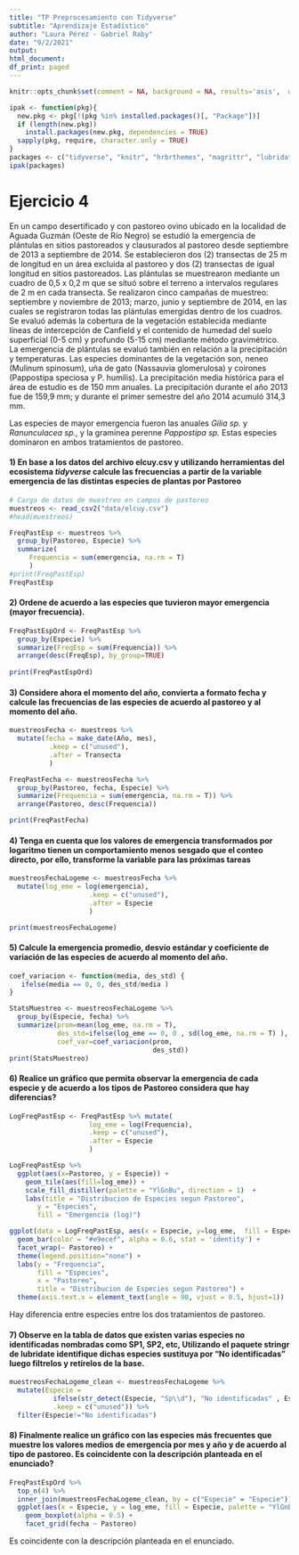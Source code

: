```yaml
---
title: "TP Preprocesamiento con Tidyverse"
subtitle: "Aprendizaje Estadístico"
author: "Laura Pérez - Gabriel Raby"
date: "9/2/2021"
output:
html_document:
df_print: paged
---
```

  


```r
knitr::opts_chunk$set(comment = NA, background = NA, results='asis',  warning = FALSE)

ipak <- function(pkg){
  new.pkg <- pkg[!(pkg %in% installed.packages()[, "Package"])]
  if (length(new.pkg)) 
    install.packages(new.pkg, dependencies = TRUE)
  sapply(pkg, require, character.only = TRUE)
}
packages <- c("tidyverse", "knitr", "hrbrthemes", "magrittr", "lubridate", "ggplot2", "stringr")
ipak(packages)
```
# Ejercicio 4

En un campo desertificado y con pastoreo ovino ubicado en la localidad de Aguada Guzmán (Oeste de Río Negro) se estudió la emergencia de plántulas en sitios pastoreados y clausurados al pastoreo desde septiembre de 2013 a septiembre de 2014. Se establecieron dos (2) transectas de 25 m de longitud en un área excluida al pastoreo y dos (2) transectas de igual longitud en sitios pastoreados. Las plántulas se muestrearon mediante un cuadro de 0,5 x 0,2 m que se situó sobre el terreno a intervalos regulares de 2 m en cada transecta. Se realizaron cinco campañas de muestreo: septiembre y noviembre de 2013; marzo, junio y septiembre de 2014, en las cuales se registraron todas las plántulas emergidas dentro de los cuadros. Se evaluó además la cobertura de la vegetación establecida mediante líneas de intercepción de Canfield y el contenido de humedad del suelo superficial (0-5 cm) y profundo (5-15 cm) mediante método gravimétrico. La emergencia de plántulas se evaluó también en relación a la precipitación y temperaturas. Las especies dominantes de la vegetación son, neneo (Mulinum spinosum), uña de gato (Nassauvia glomerulosa) y coirones (Pappostipa speciosa y P. humilis). La precipitación media histórica para el área de estudio es de 150 mm anuales. La precipitación durante el año 2013 fue de 159,9 mm; y durante el primer semestre del año 2014 acumuló 314,3 mm.

Las especies de mayor emergencia fueron las anuales *Gilia sp.* y *Ranunculacea sp.*, y la gramínea perenne *Pappostipa sp.* Estas especies dominaron en ambos tratamientos de pastoreo.

#### 1) En base a los datos del archivo **elcuy.csv** y utilizando herramientas del ecosistema *tidyverse* calcule las frecuencias a partir de la variable emergencia de las distintas especies de plantas por Pastoreo

```r
# Carga de datos de muestreo en campos de pastoreo
muestreos <- read_csv2("data/elcuy.csv")
#head(muestreos)

FreqPastEsp <- muestreos %>% 
  group_by(Pastoreo, Especie) %>% 
  summarize(
     Frequencia = sum(emergencia, na.rm = T)
     )
#print(FreqPastEsp)
FreqPastEsp
```

#### 2) Ordene de acuerdo a las especies que tuvieron mayor emergencia (mayor frecuencia).

```r

FreqPastEspOrd <- FreqPastEsp %>%
  group_by(Especie) %>% 
  summarize(FreqEsp = sum(Frequencia)) %>%
  arrange(desc(FreqEsp), by_group=TRUE)
  
print(FreqPastEspOrd)
```



#### 3) Considere ahora el momento del año, convierta a formato fecha y calcule las frecuencias de las especies de acuerdo al pastoreo y al momento del año.

```r
muestreosFecha <- muestreos %>% 
  mutate(fecha = make_date(Año, mes), 
          .keep = c("unused"), 
          .after = Transecta
          )

FreqPastFecha <- muestreosFecha %>% 
  group_by(Pastoreo, fecha, Especie) %>% 
  summarize(Frequencia = sum(emergencia, na.rm = T)) %>%
  arrange(Pastoreo, desc(Frequencia))

print(FreqPastFecha)
```


#### 4) Tenga en cuenta que los valores de emergencia transformados por logaritmo tienen un comportamiento menos sesgado que el conteo directo, por ello, transforme la variable para las próximas tareas

```r
muestreosFechaLogeme <- muestreosFecha %>% 
  mutate(log_eme = log(emergencia), 
                    .keep = c("unused"), 
                    .after = Especie
                    )

print(muestreosFechaLogeme)
```


#### 5) Calcule la emergencia promedio, desvío estándar y coeficiente de variación de las especies de acuerdo al momento del año.

```r
coef_variacion <- function(media, des_std) {
   ifelse(media == 0, 0, des_std/media )
}

StatsMuestreo <- muestreosFechaLogeme %>% 
  group_by(Especie, fecha) %>% 
  summarize(prom=mean(log_eme, na.rm = T), 
            des_std=ifelse(log_eme == 0, 0 , sd(log_eme, na.rm = T) ), 
            coef_var=coef_variacion(prom, 
                                    des_std)) 
print(StatsMuestreo)
```


#### 6) Realice un gráfico que permita observar la emergencia de cada especie y de acuerdo a los tipos de Pastoreo considera que hay diferencias? 

```r
LogFreqPastEsp <- FreqPastEsp %>% mutate(
                    log_eme = log(Frequencia), 
                    .keep = c("unused"), 
                    .after = Especie
                    )

LogFreqPastEsp %>% 
  ggplot(aes(x=Pastoreo, y = Especie)) +  
    geom_tile(aes(fill=log_eme)) +
    scale_fill_distiller(palette = "YlGnBu", direction = 1)  +
    labs(title = "Distribucion de Especies segun Pastoreo", 
       y = "Especies",
       fill = "Emergencia (log)")

ggplot(data = LogFreqPastEsp, aes(x = Especie, y=log_eme,  fill = Especie)) + 
  geom_bar(color = "#e9ecef", alpha = 0.6, stat = 'identity') + 
  facet_wrap(~ Pastoreo) +
  theme(legend.position="none") +
  labs(y = "Frequencia", 
       fill = "Especies",
       x = "Pastoreo",
       title = "Distribucion de Especies segun Pastoreo") +
  theme(axis.text.x = element_text(angle = 90, vjust = 0.5, hjust=1))
```
Hay diferencia entre especies entre los dos tratamientos de pastoreo.

#### 7) Observe en la tabla de datos que existen varias especies no identificadas nombradas como SP1, SP2, etc, Utilizando el paquete stringr de lubridate identifique dichas especies sustituya por “No identificadas” luego filtrelos y retírelos de la base.

```r

muestreosFechaLogeme_clean <- muestreosFechaLogeme %>% 
  mutate(Especie = 
           ifelse(str_detect(Especie, "Sp\\d"), "No identificadas" , Especie ), 
           .keep = c("unused")) %>% 
  filter(Especie!="No identificadas")
```

#### 8) Finalmente realice un gráfico con las especies más frecuentes que muestre los valores medios de emergencia por mes y año y de acuerdo al tipo de pastoreo. Es coincidente con la descripción planteada en el enunciado?

```r
FreqPastEspOrd %>%
  top_n(4) %>%
  inner_join(muestreosFechaLogeme_clean, by = c("Especie" = "Especie"))  %>% 
  ggplot(aes(x = Especie, y = log_eme, fill = Especie, palette = "YlGnBu")) +
    geom_boxplot(alpha = 0.5) +
    facet_grid(fecha ~ Pastoreo)
```

Es coincidente con la descripción planteada en el enunciado.